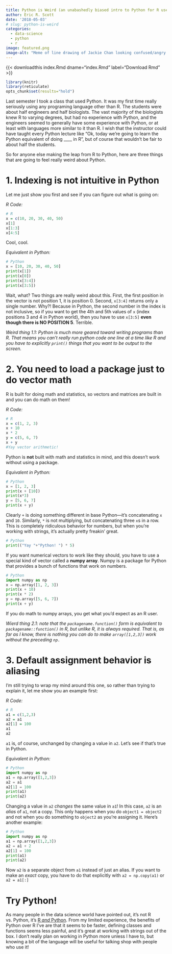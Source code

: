 ```yaml
---
title: Python is Weird (an unabashedly biased intro to Python for R users)
author: Eric R. Scott
date: '2018-05-03'
# slug: python-is-weird
categories:
  - data-science
  - python
  - r
image: featured.png
image-alt: "Meme of line drawing of Jackie Chan looking confused/angry next to a Python logo"
---
```

{{< downloadthis index.Rmd dname="index.Rmd" label="Download Rmd" >}}

```r
library(knitr)
library(reticulate)
opts_chunk$set(results="hold")
```

Last semester I took a class that used Python.
It was my first time really seriously using any programing language other than R.
The students were about half engineers and half biologists.
The vast majority of the biologists knew R to varying degrees, but had no experience with Python, and the engineers seemed to generally have some experience with Python, or at least with languages more similar to it than R.
I wish that the instructor could have taught every Python lecture like "Ok, today we're going to learn the Python equivalent of doing \_\_\_\_ in R", but of course that wouldn't be fair to about half the students.

So for anyone else making the leap from R to Python, here are three things that are going to feel really weird about Python.

# 1. Indexing is not intuitive in Python

Let me just show you first and see if you can figure out what is going on:

*R Code:*

```r
# R
x = c(10, 20, 30, 40, 50)
x[1]
x[1:3]
x[4:5]
```

Cool, cool.

*Equivalent in Python:*

```python
# Python
x = [10, 20, 30, 40, 50]
print(x[1])
print(x[0])
print(x[3:4])
print(x[3:5])
```

Wait, what?
Two things are really weird about this.
First, the first position in the vector is not position 1, it is position 0.
Second, `x[3:4]` returns only a single number.
Why?!
Because in Python, the second number in the index is not inclusive, so if you want to get the 4th and 5th values of `x` (index positions 3 and 4 in Python world), then you have to use `x[3:5]` **even though there is NO POSITION 5**.
Terrible.

*Weird thing 1.1: Python is much more geared toward writing programs than R. That means you can't really run python code one line at a time like R and you have to explicitly `print()` things that you want to be output to the screen.*

# 2. You need to load a package just to do vector math

R is built for doing math and statistics, so vectors and matrices are built in and you can do math on them!

*R Code:*

```r
# R
x = c(1, 2, 3)
x + 10
x * 2
y = c(5, 6, 7)
x + y
#Yay vector arithmetic!
```

Python is **not** built with math and statistics in mind, and this doesn't work without using a package.

*Equivalent in Python:*

```python
# Python
x = [1, 2, 3]
print(x + [10]) 
print(x*3) 
y = [5, 6, 7]
print(x + y) 
```

Clearly `+` is doing something different in base Python---it's concatenating `x` and `10`.
Similarly, `*` is not multiplying, but concatenating three `x`s in a row.
This is completely ridiculous behavior for numbers, but when you're working with strings, it's actually pretty freakin' great.

```python
# Python
print(("Yay "+"Python! ") * 5)
```

If you want numerical vectors to work like they should, you have to use a special kind of vector called a **numpy array**.
Numpy is a package for Python that provides a bunch of functions that work on numbers.

```python
# Python
import numpy as np
x = np.array([1, 2, 3])
print(x + 10)
print(x * 2) 
y = np.array([5, 6, 7])
print(x + y)
```

If you do math to numpy arrays, you get what you'd expect as an R user.

*Wierd thing 2.1: note that the `packagename.function()` form is equivalent to `packagename::function()` in R, but unlike R, it is always required. That is, as far as I know, there is nothing you can do to make `array([1,2,3])` work without the preceding `np.`*

# 3. Default assignment behavior is aliasing

I'm still trying to wrap my mind around this one, so rather than trying to explain it, let me show you an example first:

*R Code:*

```r
# R
a1 = c(1,2,3)
a2 = a1
a2[1] = 100
a1
a2
```

`a1` is, of course, unchanged by changing a value in `a2`.
Let's see if that's true in Python.

*Equivalent in Python:*

```python
# Python
import numpy as np
a1 = np.array([1,2,3])
a2 = a1
a2[1] = 100
print(a1)
print(a2)
```

Changing a value in `a2` *changes* the same value in `a1`!
In this case, `a2` is an *alias* of `a1`, not a copy.
This only happens when you do `object1 = object2` and not when you do something to `object2` as you're assigning it.
Here's another example:

```python
# Python
import numpy as np
a1 = np.array([1,2,3])
a2 = a1 + 2
a2[1] = 100
print(a1)
print(a2)
```

Now `a2` is a separate object from `a1` instead of just an alias.
If you want to make an *exact* copy, you have to do that explicitly with `a2 = np.copy(a1)` or `a2 = a1[:]`

# Try Python!

As many people in the data science world have pointed out, it's not R vs. Python, it's [R *and* Python](https://www.datasciencecentral.com/profiles/blogs/r-vs-python-r-and-python-and-something-else).
From my limited experience, the benefits of Python over R I've are that it seems to be faster, defining classes and functions seems less painful, and it's great at working with strings out of the box.
I don't really plan on working in Python more unless I have to, but knowing a bit of the language will be useful for talking shop with people who use it!
